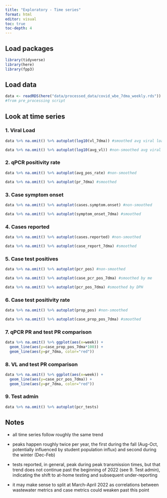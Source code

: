 ```yaml
---
title: "Exploratory - Time series"
format: html
editor: visual
toc: true
toc-depth: 4
---
```


## Load packages

```r
library(tidyverse)
library(here)
library(fpp3)
```

## Load data

```r
data <- readRDS(here("data/processed_data/covid_wbe_7dma_weekly.rds"))
#from pre_processing script
```

## Look at time series

### 1. Viral Load

```r
data %>% na.omit() %>% autoplot(log10(vl_7dma)) #smoothed avg viral load

data %>% na.omit() %>% autoplot(log10(avg_vl)) #non-smoothed avg viral load

```

### 2. qPCR positivity rate

```r
data %>% na.omit() %>% autoplot(avg_pos_rate) #non-smoothed

data %>% na.omit() %>% autoplot(pr_7dma) #smoothed
```

### 3. Case symptom onset

```r
data %>% na.omit() %>% autoplot(cases.symptom.onset) #non-smoothed

data %>% na.omit() %>% autoplot(symptom_onset_7dma) #smoothed
```

### 4. Cases reported

```r
data %>% na.omit() %>% autoplot(cases.reported) #non-smoothed

data %>% na.omit() %>% autoplot(case_report_7dma) #smoothed
```

### 5. Case test positives

```r
data %>% na.omit() %>% autoplot(pcr_pos) #non-smoothed

data %>% na.omit() %>% autoplot(case_pcr_pos_7dma) #smoothed by me

data %>% na.omit() %>% autoplot(pcr_pos_7dma) #smoothed by DPH
```

### 6. Case test positivity rate

```r
data %>% na.omit() %>% autoplot(prop_pos) #non-smoothed

data %>% na.omit() %>% autoplot(case_prop_pos_7dma) #smoothed
```

### 7. qPCR PR and test PR comparison

```r
data %>% na.omit() %>% ggplot(aes(x=week)) +
  geom_line(aes(y=case_prop_pos_7dma*100)) +
  geom_line(aes(y=pr_7dma, color="red"))
```

### 8. VL and test PR comparison

```r
data %>% na.omit() %>% ggplot(aes(x=week)) +
  geom_line(aes(y=case_pcr_pos_7dma)) +
  geom_line(aes(y=pr_7dma, color="red"))
```

### 9. Test admin

```r
data %>% na.omit() %>% autoplot(pcr_tests)
```

## Notes

-   all time series follow roughly the same trend

-   peaks happen roughly twice per year, the first during the fall (Aug-Oct, potentially influenced by student population influx) and second during the winter (Dec-Feb)

-   tests reported, in general, peak during peak transmission times, but that trend does not continue past the beginning of 2022 (see 9. Test admin), indicating the shift to at-home testing and subsequent under-reporting

-   it may make sense to split at March-April 2022 as correlations between wastewater metrics and case metrics could weaken past this point
